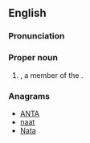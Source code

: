 ==English==

===Pronunciation===
{{rfp|as a word or as initialism?|lang=en}}

===Proper noun===
{{en-proper noun}}

# {{acronym of|[[automobile|Automobile]] [[association|Association]] of the [[Northern Territory]]|dot=|lang=en}}, a member of the {{w|Australian Automobile Association}}.

===Anagrams===
* [[ANTA#English|ANTA]]
* [[naat#English|naat]]
* [[Nata#English|Nata]]